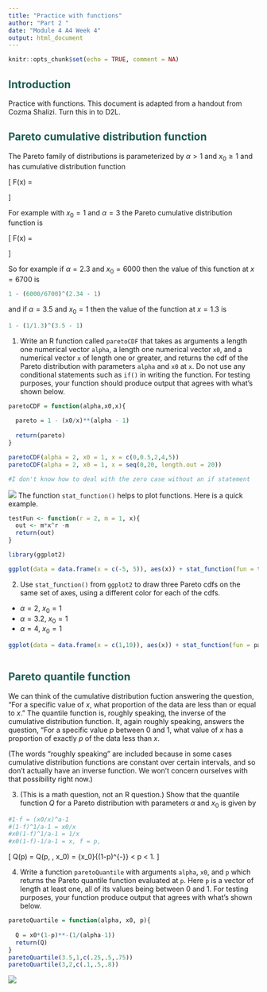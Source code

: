 ```yaml
---
title: "Practice with functions"
author: "Part 2 "
date: "Module 4 A4 Week 4"
output: html_document
---
```


<style type="text/css">
/* Title */
h1.title {
  color: #1D5D53;
  font-weight: bold;
}
/* Level 1 header */
h1 {
  color: #1D5D53;
}
/* Level 2 header */
h2 {
  color: #1D5D53;
}
/* Table of contents */
.list-group-item.active, .list-group-item.active:focus, .list-group-item.active:hover {
    z-index: 2;
    color: #fff;
    background-color: #1D5D53;
    border-color: #337ab7;
}
</style>

```r
knitr::opts_chunk$set(echo = TRUE, comment = NA)
```


## Introduction

Practice with functions. This document is adapted from a handout from Cozma Shalizi. Turn this in to D2L.

## Pareto cumulative distribution function

The Pareto family of distributions is parameterized by $\alpha > 1$ and $x_0 \geq  1$ and has cumulative distribution function

\[
F(x) = \begin{cases}
0 & x < x_0\\
1 - \left(\frac{x_0}{x} \right)^{\alpha - 1} & x \geq x_0.
\end{cases}
\]

For example with $x_0 = 1$ and $\alpha = 3$ the Pareto cumulative distribution function is

\[
F(x) = \begin{cases}
0 & x < 1\\
1 - \left(\frac{1}{x} \right)^{2} & x \geq 1.
\end{cases}
\]

So for example if $\alpha = 2.3$ and $x_0 = 6000$ then the value of this function at $x = 6700$ is

```r
1 - (6000/6700)^(2.34 - 1)
```

and if $\alpha = 3.5$ and $x_0 = 1$ then the value of the function at $x = 1.3$ is

```r
1 - (1/1.3)^(3.5 - 1)
```

(@) Write an R function called `paretoCDF` that takes as arguments a length one numerical vector `alpha`, a length one numerical vector `x0`, and a numerical vector  `x` of length one or greater, and returns the cdf of the  Pareto distribution with parameters `alpha` and `x0` at `x`. Do not use any conditional statements such as `if()` in writing the function. For testing purposes, your function should produce output that agrees with what's shown below.
```r
paretoCDF = function(alpha,x0,x){
  
  pareto = 1 - (x0/x)**(alpha - 1)
  
  return(pareto)
}

paretoCDF(alpha = 2, x0 = 1, x = c(0,0.5,2,4,5))
paretoCDF(alpha = 2, x0 = 1, x = seq(0,20, length.out = 20))

#I don't know how to deal with the zero case without an if statement
```


![](https://www.stt.msu.edu/~melfi/STT180SS20/graphics/Day12Image1.png)
The function `stat_function()` helps to plot functions. Here is a quick example.

```r
testFun <- function(r = 2, m = 1, x){
  out <- m*x^r -m
  return(out)
}

library(ggplot2)

ggplot(data = data.frame(x = c(-5, 5)), aes(x)) + stat_function(fun = testFun, args = list(r = 4, m = 2))
```

(@) Use `stat_function()` from `ggplot2` to draw three Pareto cdfs on the same set of axes, using a different color for each of the cdfs.

+ $\alpha = 2$, $x_0 = 1$
+ $\alpha = 3.2$, $x_0 = 1$
+ $\alpha = 4$, $x_0 = 1$
```r
ggplot(data = data.frame(x = c(1,10)), aes(x)) + stat_function(fun = paretoCDF, args = list(alpha = 2, x0 =1))  + stat_function(fun = paretoCDF, args = list(alpha = 3.2, x0 =1), color = 'blue') + stat_function(fun = paretoCDF, args = list(alpha = 4, x0 =1), color = 'red')



```








## Pareto quantile function

We can think of the cumulative distribution fuction answering the question, "For a specific value of $x$, what proportion of the data are less than or equal to $x$." The quantile function is, roughly speaking, the inverse of the cumulative distribution function. It, again roughly speaking, answers the question, "For a specific value $p$ between $0$ and $1$, what value of $x$ has a proportion of exactly $p$ of the data less than $x$. 

(The words "roughly speaking" are included because in some cases cumulative distribution functions are constant over certain intervals, and so don't actually have an inverse function. We won't concern ourselves with that possibility right now.)

(@) (This is a math question, not an R question.) Show that the quantile function $Q$ for a Pareto distribution with parameters $\alpha$ and $x_0$ is given by
```r
#1-f = (x0/x)^a-1
#(1-f)^1/a-1 = x0/x
#x0(1-f)^1/a-1 = 1/x
#x0(1-f)-1/a-1 = x, f = p, 

```

\[
Q(p) = Q(p, \alpha, x_0) = {x_0}{(1-p)^{-\frac{1}{\alpha - 1}}} \quad\text{for}\quad 0 < p < 1.
\]

(@) Write a function `paretoQuantile` with arguments `alpha`, `x0`, and `p` which returns the Pareto quantile function evaluated at `p`. Here `p` is a vector of length at least one, all of its values being between 0 and 1. For testing purposes, your function produce output that agrees with what's shown below.
```r
paretoQuartile = function(alpha, x0, p){
  
  Q = x0*(1-p)**-(1/(alpha-1))
  return(Q)
}
paretoQuartile(3.5,1,c(.25,.5,.75))
paretoQuartile(3,2,c(.1,.5,.8))

```


![](https://www.stt.msu.edu/~melfi/STT180SS20/graphics/Day12Image2.png)


